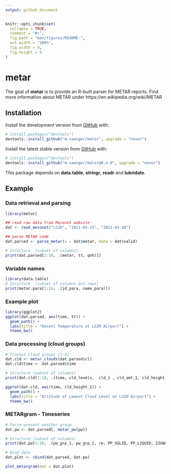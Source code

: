 ```yaml
---
output: github_document
---
```


<!-- README.md is generated from README.Rmd. Please edit that file -->

```r
knitr::opts_chunk$set(
  collapse = TRUE,
  comment = "#>",
  fig.path = "man/figures/README-",
  out.width = "100%",
  fig.width = 9,
  fig.height = 6 
)
```

# metar

The goal of **metar** is to provide an R-built parser for METAR reports. Find more information about METAR under https://en.wikipedia.org/wiki/METAR

## Installation

Install the development version from [GitHub](https://github.com/m-saenger/metar) with:

``` r
# install.packages("devtools") 
devtools::install_github("m-saenger/metar", upgrade = "never")
```

Install the latest stable version from [GitHub](https://github.com/m-saenger/metar/tags) with:

``` r
# install.packages("devtools") 
devtools::install_github("m-saenger/metar@0.4.0", upgrade = "never")
```

This package depends on **data.table**, **stringr**, **readr** and **lubridate**.

## Example

### Data retrieval and parsing

```r
library(metar)

## read raw data from Mesonet website
dat <- read_mesonet("LSZH", "2021-03-15", "2021-03-28")

## parse METAR code
dat.parsed <- parse_metar(x = dat$metar, date = dat$valid)

# Structure  (subset of columns)
print(dat.parsed[1:10, .(metar, tt, qnh)])

```

### Variable names

```r

library(data.table)
# Structure  (subset of columns and rows)
print(metar.para[1:10, .(id_para, name_para)])


```


### Example plot

```r
library(ggplot2)
ggplot(dat.parsed, aes(time, tt)) +
  geom_path() +
  labs(title = "Recent Temperature at LSZH Airport") +
  theme_bw()

```

### Data processing (cloud groups)

```r
# Process cloud groups (1-4)
dat.cld <- metar_clouds(dat.parsed$cl)    
dat.cld$time <- dat.parsed$time

# Structure (subset of columns)
print(dat.cld[1:10, .(time, cld_levels,  cld_1 , cld_amt_1, cld_height_1, cld_type_1 )])

ggplot(dat.cld, aes(time, cld_height_1)) +
  geom_path() +
  labs(title = "Altitude of Lowest Cloud Level at LSZH Airport") +
  theme_bw()

```

### METARgram - Timeseries

```r
# Parse present weather group
dat.pw <- dat.parsed[, metar_pw(pw)]

# Structure (subset of columns)
print(dat.pw[1:10, .(pw_grp_1, pw_grp_2, re, PP_SOLID, PP_LIQUID, SIGWX)])

# Bind data
dat.plot <- cbind(dat.parsed, dat.pw)

plot_metargram(dat = dat.plot)


```



